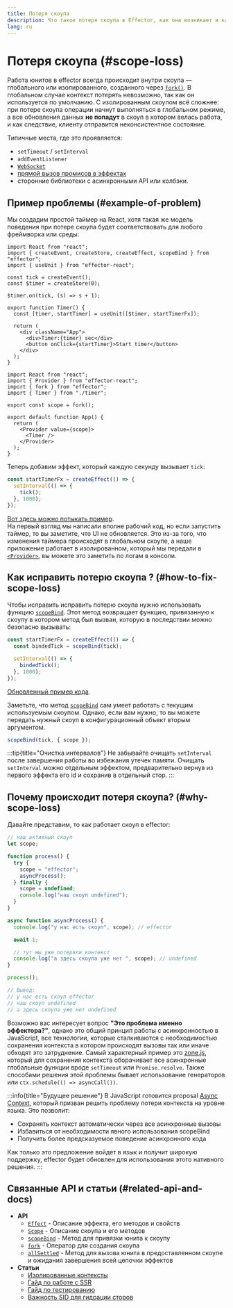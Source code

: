 ```yaml
---
title: Потеря скоупа
description: Что такое потеря скоупа в Effector, как она возникает и как её исправить с помощью scopeBind.
lang: ru
---
```



# Потеря скоупа (#scope-loss)

Работа юнитов в effector всегда происходит внутри скоупа — глобального или изолированного, созданного через [`fork()`](/ru/api/effector/fork). В глобальном случае контекст потерять невозможно, так как он используется по умолчанию. С изолированным скоупом всё сложнее: при потере скоупа операции начнут выполняться в глобальном режиме, а все обновления данных **не попадут** в скоуп в котором велась работа, и как следствие, клиенту отправится неконсистентное состояние.

Типичные места, где это проявляется:

- `setTimeout` / `setInterval`
- `addEventListener`
- [`WebSocket`](/ru/guides/websocket-integration)
- [прямой вызов промисов в эффектах](/ru/advanced/work-with-scope#scope-rules)
- сторонние библиотеки с асинхронными API или колбэки.

## Пример проблемы (#example-of-problem)

Мы создадим простой таймер на React, хотя такая же модель поведения при потере скоупа будет соответствовать для любого фреймворка или среды:

<Tabs>

<TabItem label='timer.tsx'>

```tsx
import React from "react";
import { createEvent, createStore, createEffect, scopeBind } from "effector";
import { useUnit } from "effector-react";

const tick = createEvent();
const $timer = createStore(0);

$timer.on(tick, (s) => s + 1);

export function Timer() {
  const [timer, startTimer] = useUnit([$timer, startTimerFx]);

  return (
    <div className="App">
      <div>Timer:{timer} sec</div>
      <button onClick={startTimer}>Start timer</button>
    </div>
  );
}
```

</TabItem>
<TabItem label='app.tsx'>

```tsx
import React from "react";
import { Provider } from "effector-react";
import { fork } from "effector";
import { Timer } from "./timer";

export const scope = fork();

export default function App() {
  return (
    <Provider value={scope}>
      <Timer />
    </Provider>
  );
}
```

</TabItem>

</Tabs>

Теперь добавим эффект, который каждую секунду вызывает `tick`:

```ts
const startTimerFx = createEffect(() => {
  setInterval(() => {
    tick();
  }, 1000);
});
```

[Вот здесь можно потыкать пример](https://codesandbox.io/p/sandbox/nrqw96).<br/>
На первый взгляд мы написали вполне рабочий код, но если запустить таймер, то вы заметите, что UI не обновляется. Это из-за того, что изменения таймера происходят в глобальном скоупе, а наше приложение работает в изолированном, который мы передали в [`<Provider>`](/ru/api/effector-react/Provider), вы можете это заметить по логам в консоли.

## Как исправить потерю скоупа ? (#how-to-fix-scope-loss)

Чтобы исправить исправить потерю скоупа нужно использовать функцию [`scopeBind`](/ru/api/effector/scopeBind). Этот метод возвращает функцию, привязанную к скоупу в котором метод был вызван, которую в последствии можно безопасно вызывать:

```ts ins={2} "bindedTick"
const startTimerFx = createEffect(() => {
  const bindedTick = scopeBind(tick);

  setInterval(() => {
    bindedTick();
  }, 1000);
});
```

[Обновленный пример кода](https://codesandbox.io/p/devbox/scope-loss-forked-vx4r9x?workspaceId=ws_BJxLCP4FhfNzjg1qXth95S).

Заметьте, что метод [`scopeBind`](/ru/api/effector/scopeBind) сам умеет работать с текущим используемым скоупом. Однако, если вам нужно, то вы можете передать нужный скоуп в конфигурационный объект вторым аргументом.

```ts
scopeBind(tick, { scope });
```

:::tip{title="Очистка интервалов"}
Не забывайте очищать `setInterval` после завершения работы во избежания утечек памяти. Очищать `setInterval` можно отдельным эффектом, предварительно вернув из первого эффекта его id и сохранив в отдельный стор.
:::

## Почему происходит потеря скоупа? (#why-scope-loss)

Давайте представим, то как работает скоуп в effector:

```ts
// наш активный скоуп
let scope;

function process() {
  try {
    scope = "effector";
    asyncProcess();
  } finally {
    scope = undefined;
    console.log("наш скоуп undefined");
  }
}

async function asyncProcess() {
  console.log("у нас есть скоуп", scope); // effector

  await 1;

  // тут мы уже потеряли контекст
  console.log("а здесь скоупа уже нет ", scope); // undefined
}

process();

// Вывод:
// у нас есть скоуп effector
// наш скоуп undefined
// а здесь скоупа уже нет undefined
```

Возможно вас интересует вопрос **"Это проблема именно эффектора?"**, однако это общий принцип работы с асинхронностью в JavaScript, все технологии, которые сталкиваются с необходимостью сохранения контекста в котором происходят вызовы так или иначе обходят это затруднение. Самый характерный пример это [zone.js](https://github.com/angular/angular/tree/main/packages/zone.js),
который для сохранения контекста оборачивает все асинхронные глобальные функции вроде `setTimeout` или `Promise.resolve`. Также способами решения этой проблемы бывает использование генераторов или `ctx.schedule(() => asyncCall())`.

:::info{title="Будущее решение"}
В JavaScript готовится proposal [Async Context](https://github.com/tc39/proposal-async-context), который призван решить проблему потери контекста на уровне языка. Это позволит:

- Сохранять контекст автоматически через все асинхронные вызовы
- Избавиться от необходимости явного использования scopeBind
- Получить более предсказуемое поведение асинхронного кода

Как только это предложение войдет в язык и получит широкую поддержку, effector будет обновлен для использования этого нативного решения.
:::

## Связанные API и статьи (#related-api-and-docs)

- **API**
  - [`Effect`](/ru/api/effector/Effect) - Описание эффекта, его методов и свойств
  - [`Scope`](/ru/api/effector/Scope) - Описание скоупа и его методов
  - [`scopeBind`](/ru/api/effector/scopeBind) - Метод для привязки юнита к скоупу
  - [`fork`](/ru/api/effector/fork) - Оператор для создания скоупа
  - [`allSettled`](/ru/api/effector/allSettled) - Метод для вызова юнита в предоставленном скоупе и ожидания завершения всей цепочки эффектов
- **Статьи**
  - [Изолированные контексты](/ru/advanced/work-with-scope)
  - [Гайд по работе с SSR](/ru/guides/server-side-rendering)
  - [Гайд по тестированию](/ru/guides/testing)
  - [Важность SID для гидрации сторов](/ru/explanation/sids)
